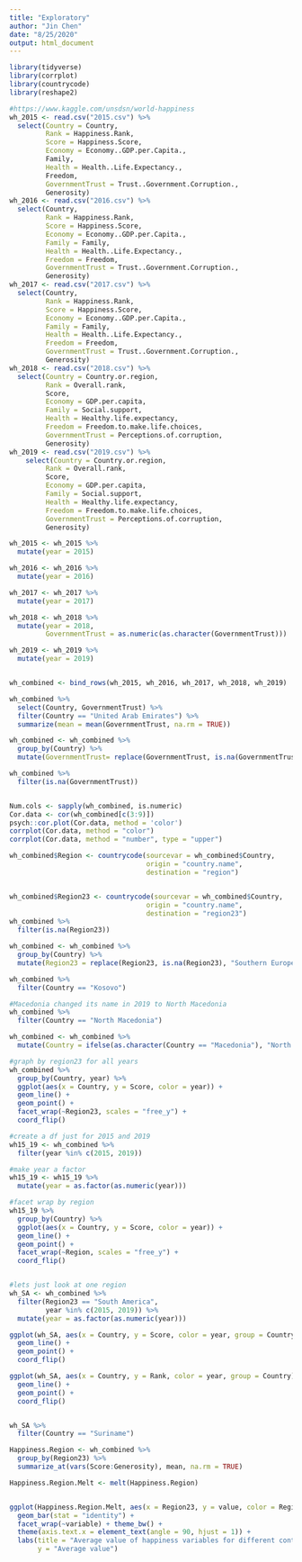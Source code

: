 ```yaml
---
title: "Exploratory"
author: "Jin Chen"
date: "8/25/2020"
output: html_document
---
```

```r
library(tidyverse)
library(corrplot)
library(countrycode)
library(reshape2)
```

```r
#https://www.kaggle.com/unsdsn/world-happiness
wh_2015 <- read.csv("2015.csv") %>% 
  select(Country = Country,
         Rank = Happiness.Rank,
         Score = Happiness.Score,
         Economy = Economy..GDP.per.Capita.,
         Family,
         Health = Health..Life.Expectancy.,
         Freedom,
         GovernmentTrust = Trust..Government.Corruption.,
         Generosity)
wh_2016 <- read.csv("2016.csv") %>% 
  select(Country,
         Rank = Happiness.Rank,
         Score = Happiness.Score,
         Economy = Economy..GDP.per.Capita.,
         Family = Family,
         Health = Health..Life.Expectancy.,
         Freedom = Freedom,
         GovernmentTrust = Trust..Government.Corruption.,
         Generosity)
wh_2017 <- read.csv("2017.csv") %>% 
  select(Country,
         Rank = Happiness.Rank,
         Score = Happiness.Score,
         Economy = Economy..GDP.per.Capita.,
         Family = Family,
         Health = Health..Life.Expectancy.,
         Freedom = Freedom,
         GovernmentTrust = Trust..Government.Corruption.,
         Generosity)
wh_2018 <- read.csv("2018.csv") %>% 
  select(Country = Country.or.region,
         Rank = Overall.rank,
         Score,
         Economy = GDP.per.capita,
         Family = Social.support,
         Health = Healthy.life.expectancy,
         Freedom = Freedom.to.make.life.choices,
         GovernmentTrust = Perceptions.of.corruption,
         Generosity)
wh_2019 <- read.csv("2019.csv") %>% 
    select(Country = Country.or.region,
         Rank = Overall.rank,
         Score,
         Economy = GDP.per.capita,
         Family = Social.support,
         Health = Healthy.life.expectancy,
         Freedom = Freedom.to.make.life.choices,
         GovernmentTrust = Perceptions.of.corruption,
         Generosity)

wh_2015 <- wh_2015 %>% 
  mutate(year = 2015)

wh_2016 <- wh_2016 %>% 
  mutate(year = 2016)

wh_2017 <- wh_2017 %>% 
  mutate(year = 2017)

wh_2018 <- wh_2018 %>% 
  mutate(year = 2018,
         GovernmentTrust = as.numeric(as.character(GovernmentTrust)))

wh_2019 <- wh_2019 %>% 
  mutate(year = 2019)


wh_combined <- bind_rows(wh_2015, wh_2016, wh_2017, wh_2018, wh_2019)

wh_combined %>% 
  select(Country, GovernmentTrust) %>% 
  filter(Country == "United Arab Emirates") %>% 
  summarize(mean = mean(GovernmentTrust, na.rm = TRUE))

wh_combined <- wh_combined %>% 
  group_by(Country) %>% 
  mutate(GovernmentTrust= replace(GovernmentTrust, is.na(GovernmentTrust), mean(GovernmentTrust, na.rm=TRUE)))

wh_combined %>% 
  filter(is.na(GovernmentTrust))



```

```r
Num.cols <- sapply(wh_combined, is.numeric)
Cor.data <- cor(wh_combined[c(3:9)])
psych::cor.plot(Cor.data, method = 'color')  
corrplot(Cor.data, method = "color")  
corrplot(Cor.data, method = "number", type = "upper")  
```

```r
wh_combined$Region <- countrycode(sourcevar = wh_combined$Country, 
                                  origin = "country.name", 
                                  destination = "region")


wh_combined$Region23 <- countrycode(sourcevar = wh_combined$Country, 
                                  origin = "country.name", 
                                  destination = "region23")
wh_combined %>% 
  filter(is.na(Region23))

wh_combined <- wh_combined %>% 
  group_by(Country) %>% 
  mutate(Region23 = replace(Region23, is.na(Region23), "Southern Europe"))

wh_combined %>% 
  filter(Country == "Kosovo")

#Macedonia changed its name in 2019 to North Macedonia
wh_combined %>% 
  filter(Country == "North Macedonia")

wh_combined <- wh_combined %>% 
  mutate(Country = ifelse(as.character(Country == "Macedonia"), "North Macedonia", as.character(Country))) 

```


```r
#graph by region23 for all years
wh_combined %>% 
  group_by(Country, year) %>% 
  ggplot(aes(x = Country, y = Score, color = year)) +
  geom_line() +
  geom_point() +
  facet_wrap(~Region23, scales = "free_y") +
  coord_flip()

#create a df just for 2015 and 2019
wh15_19 <- wh_combined %>% 
  filter(year %in% c(2015, 2019))

#make year a factor
wh15_19 <- wh15_19 %>% 
  mutate(year = as.factor(as.numeric(year)))

#facet wrap by region
wh15_19 %>% 
  group_by(Country) %>% 
  ggplot(aes(x = Country, y = Score, color = year)) +
  geom_line() +
  geom_point() +
  facet_wrap(~Region, scales = "free_y") +
  coord_flip()


#lets just look at one region
wh_SA <- wh_combined %>% 
  filter(Region23 == "South America",
         year %in% c(2015, 2019)) %>% 
  mutate(year = as.factor(as.numeric(year)))

ggplot(wh_SA, aes(x = Country, y = Score, color = year, group = Country)) +
  geom_line() +
  geom_point() +
  coord_flip()

ggplot(wh_SA, aes(x = Country, y = Rank, color = year, group = Country)) +
  geom_line() +
  geom_point() +
  coord_flip()


wh_SA %>% 
  filter(Country == "Suriname")

```




```r
Happiness.Region <- wh_combined %>% 
  group_by(Region23) %>% 
  summarize_at(vars(Score:Generosity), mean, na.rm = TRUE)

Happiness.Region.Melt <- melt(Happiness.Region)


ggplot(Happiness.Region.Melt, aes(x = Region23, y = value, color = Region23, fill = Region23)) +
  geom_bar(stat = "identity") +
  facet_wrap(~variable) + theme_bw() +
  theme(axis.text.x = element_text(angle = 90, hjust = 1)) +
  labs(title = "Average value of happiness variables for different continents", 
       y = "Average value") 
```

